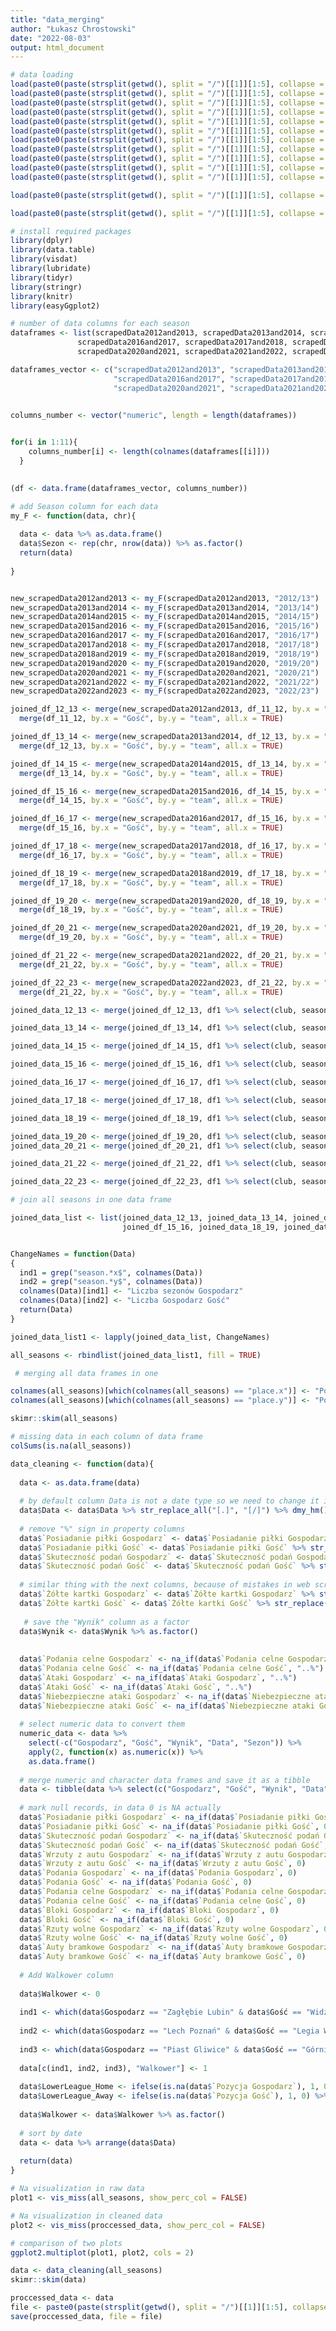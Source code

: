 ---
title: "data_merging"
author: "Łukasz Chrostowski"
date: "2022-08-03"
output: html_document
---

```{r, echo=FALSE}
# data loading
load(paste0(paste(strsplit(getwd(), split = "/")[[1]][1:5], collapse = "/"), "/data/scrapedData2012and2013.Rdata"))
load(paste0(paste(strsplit(getwd(), split = "/")[[1]][1:5], collapse = "/"), "/data/scrapedData2013and2014.Rdata"))
load(paste0(paste(strsplit(getwd(), split = "/")[[1]][1:5], collapse = "/"), "/data/scrapedData2014and2015.Rdata"))
load(paste0(paste(strsplit(getwd(), split = "/")[[1]][1:5], collapse = "/"), "/data/scrapedData2015and2016.Rdata"))
load(paste0(paste(strsplit(getwd(), split = "/")[[1]][1:5], collapse = "/"), "/data/scrapedData2016and2017.Rdata"))
load(paste0(paste(strsplit(getwd(), split = "/")[[1]][1:5], collapse = "/"), "/data/scrapedData2017and2018.Rdata"))
load(paste0(paste(strsplit(getwd(), split = "/")[[1]][1:5], collapse = "/"), "/data/scrapedData2018and2019.Rdata"))
load(paste0(paste(strsplit(getwd(), split = "/")[[1]][1:5], collapse = "/"), "/data/scrapedData2019and2020.Rdata"))
load(paste0(paste(strsplit(getwd(), split = "/")[[1]][1:5], collapse = "/"), "/data/scrapedData2020and2021.Rdata"))
load(paste0(paste(strsplit(getwd(), split = "/")[[1]][1:5], collapse = "/"), "/data/scrapedData2021and2022.Rdata"))
load(paste0(paste(strsplit(getwd(), split = "/")[[1]][1:5], collapse = "/"), "/data/scrapedData2022and2023.Rdata"))

load(paste0(paste(strsplit(getwd(), split = "/")[[1]][1:5], collapse = "/"), "/table_data.Rdata")) # load table for each season

load(paste0(paste(strsplit(getwd(), split = "/")[[1]][1:5], collapse = "/"), "/number_of_seasons_by_each_club.Rdata")) # load data of seasons number for each club


```

```{r, message=FALSE, warning=FALSE}
# install required packages
library(dplyr)
library(data.table)
library(visdat)
library(lubridate)
library(tidyr)
library(stringr)
library(knitr)
library(easyGgplot2)
```

```{r}
# number of data columns for each season
dataframes <- list(scrapedData2012and2013, scrapedData2013and2014, scrapedData2014and2015, scrapedData2015and2016,
               scrapedData2016and2017, scrapedData2017and2018, scrapedData2018and2019, scrapedData2019and2020,
               scrapedData2020and2021, scrapedData2021and2022, scrapedData2022and2023)

dataframes_vector <- c("scrapedData2012and2013", "scrapedData2013and2014", "scrapedData2014and2015", "scrapedData2015and2016",
                       "scrapedData2016and2017", "scrapedData2017and2018", "scrapedData2018and2019", "scrapedData2019and2020",
                       "scrapedData2020and2021", "scrapedData2021and2022", "scrapedData2022and2023")


columns_number <- vector("numeric", length = length(dataframes))

  
for(i in 1:11){
    columns_number[i] <- length(colnames(dataframes[[i]]))
  }
  

(df <- data.frame(dataframes_vector, columns_number)) 

```

```{r}
# add Season column for each data
my_F <- function(data, chr){
  
  data <- data %>% as.data.frame()
  data$Sezon <- rep(chr, nrow(data)) %>% as.factor()
  return(data)
  
}


new_scrapedData2012and2013 <- my_F(scrapedData2012and2013, "2012/13")
new_scrapedData2013and2014 <- my_F(scrapedData2013and2014, "2013/14")
new_scrapedData2014and2015 <- my_F(scrapedData2014and2015, "2014/15")
new_scrapedData2015and2016 <- my_F(scrapedData2015and2016, "2015/16")
new_scrapedData2016and2017 <- my_F(scrapedData2016and2017, "2016/17")
new_scrapedData2017and2018 <- my_F(scrapedData2017and2018, "2017/18")
new_scrapedData2018and2019 <- my_F(scrapedData2018and2019, "2018/19")
new_scrapedData2019and2020 <- my_F(scrapedData2019and2020, "2019/20")
new_scrapedData2020and2021 <- my_F(scrapedData2020and2021, "2020/21")
new_scrapedData2021and2022 <- my_F(scrapedData2021and2022, "2021/22")
new_scrapedData2022and2023 <- my_F(scrapedData2022and2023, "2022/23")

joined_df_12_13 <- merge(new_scrapedData2012and2013, df_11_12, by.x = "Gospodarz", by.y = "team", all.x = TRUE) %>% 
  merge(df_11_12, by.x = "Gość", by.y = "team", all.x = TRUE)

joined_df_13_14 <- merge(new_scrapedData2013and2014, df_12_13, by.x = "Gospodarz", by.y = "team", all.x = TRUE) %>% 
  merge(df_12_13, by.x = "Gość", by.y = "team", all.x = TRUE)

joined_df_14_15 <- merge(new_scrapedData2014and2015, df_13_14, by.x = "Gospodarz", by.y = "team", all.x = TRUE) %>% 
  merge(df_13_14, by.x = "Gość", by.y = "team", all.x = TRUE)

joined_df_15_16 <- merge(new_scrapedData2015and2016, df_14_15, by.x = "Gospodarz", by.y = "team", all.x = TRUE) %>% 
  merge(df_14_15, by.x = "Gość", by.y = "team", all.x = TRUE)

joined_df_16_17 <- merge(new_scrapedData2016and2017, df_15_16, by.x = "Gospodarz", by.y = "team", all.x = TRUE) %>% 
  merge(df_15_16, by.x = "Gość", by.y = "team", all.x = TRUE)

joined_df_17_18 <- merge(new_scrapedData2017and2018, df_16_17, by.x = "Gospodarz", by.y = "team", all.x = TRUE) %>% 
  merge(df_16_17, by.x = "Gość", by.y = "team", all.x = TRUE)

joined_df_18_19 <- merge(new_scrapedData2018and2019, df_17_18, by.x = "Gospodarz", by.y = "team", all.x = TRUE) %>% 
  merge(df_17_18, by.x = "Gość", by.y = "team", all.x = TRUE)

joined_df_19_20 <- merge(new_scrapedData2019and2020, df_18_19, by.x = "Gospodarz", by.y = "team", all.x = TRUE) %>% 
  merge(df_18_19, by.x = "Gość", by.y = "team", all.x = TRUE)

joined_df_20_21 <- merge(new_scrapedData2020and2021, df_19_20, by.x = "Gospodarz", by.y = "team", all.x = TRUE) %>% 
  merge(df_19_20, by.x = "Gość", by.y = "team", all.x = TRUE)

joined_df_21_22 <- merge(new_scrapedData2021and2022, df_20_21, by.x = "Gospodarz", by.y = "team", all.x = TRUE) %>% 
  merge(df_21_22, by.x = "Gość", by.y = "team", all.x = TRUE)

joined_df_22_23 <- merge(new_scrapedData2022and2023, df_21_22, by.x = "Gospodarz", by.y = "team", all.x = TRUE) %>% 
  merge(df_21_22, by.x = "Gość", by.y = "team", all.x = TRUE)

joined_data_12_13 <- merge(joined_df_12_13, df1 %>% select(club, season12.13), by.x = "Gospodarz", by.y = "club", all.x = TRUE) %>% merge(df1 %>% select(club, season12.13), by.x = "Gość", by.y = "club", all.x = TRUE)

joined_data_13_14 <- merge(joined_df_13_14, df1 %>% select(club, season13.14), by.x = "Gospodarz", by.y = "club", all.x = TRUE) %>% merge(df1 %>% select(club, season13.14), by.x = "Gość", by.y = "club", all.x = TRUE)

joined_data_14_15 <- merge(joined_df_14_15, df1 %>% select(club, season14.15), by.x = "Gospodarz", by.y = "club", all.x = TRUE) %>% merge(df1 %>% select(club, season14.15), by.x = "Gość", by.y = "club", all.x = TRUE)

joined_data_15_16 <- merge(joined_df_15_16, df1 %>% select(club, season15.16), by.x = "Gospodarz", by.y = "club", all.x = TRUE) %>% merge(df1 %>% select(club, season15.16), by.x = "Gość", by.y = "club", all.x = TRUE)

joined_data_16_17 <- merge(joined_df_16_17, df1 %>% select(club, season16.17), by.x = "Gospodarz", by.y = "club", all.x = TRUE) %>% merge(df1 %>% select(club, season16.17), by.x = "Gość", by.y = "club", all.x = TRUE)

joined_data_17_18 <- merge(joined_df_17_18, df1 %>% select(club, season17.18), by.x = "Gospodarz", by.y = "club", all.x = TRUE) %>% merge(df1 %>% select(club, season17.18), by.x = "Gość", by.y = "club", all.x = TRUE)

joined_data_18_19 <- merge(joined_df_18_19, df1 %>% select(club, season18.19), by.x = "Gospodarz", by.y = "club", all.x = TRUE) %>% merge(df1 %>% select(club, season18.19), by.x = "Gość", by.y = "club", all.x = TRUE)

joined_data_19_20 <- merge(joined_df_19_20, df1 %>% select(club, season19.20), by.x = "Gospodarz", by.y = "club", all.x = TRUE) %>% merge(df1 %>% select(club, season19.20), by.x = "Gość", by.y = "club", all.x = TRUE)
joined_data_20_21 <- merge(joined_df_20_21, df1 %>% select(club, season20.21), by.x = "Gospodarz", by.y = "club", all.x = TRUE) %>% merge(df1 %>% select(club, season20.21), by.x = "Gość", by.y = "club", all.x = TRUE)

joined_data_21_22 <- merge(joined_df_21_22, df1 %>% select(club, season21.22), by.x = "Gospodarz", by.y = "club", all.x = TRUE) %>% merge(df1 %>% select(club, season21.22), by.x = "Gość", by.y = "club", all.x = TRUE)

joined_data_22_23 <- merge(joined_df_22_23, df1 %>% select(club, season22.23), by.x = "Gospodarz", by.y = "club", all.x = TRUE) %>% merge(df1 %>% select(club, season22.23), by.x = "Gość", by.y = "club", all.x = TRUE)

```


```{r}
# join all seasons in one data frame

joined_data_list <- list(joined_data_12_13, joined_data_13_14, joined_data_14_15, joined_data_15_16, joined_data_16_17, joined_data_17_18,      
                         joined_df_15_16, joined_data_18_19, joined_data_19_20, joined_df_20_21, joined_df_21_22, joined_df_22_23)


ChangeNames = function(Data)
{
  ind1 = grep("season.*x$", colnames(Data))
  ind2 = grep("season.*y$", colnames(Data))
  colnames(Data)[ind1] <- "Liczba sezonów Gospodarz"
  colnames(Data)[ind2] <- "Liczba Gospodarz Gość"
  return(Data)
}

joined_data_list1 <- lapply(joined_data_list, ChangeNames)

all_seasons <- rbindlist(joined_data_list1, fill = TRUE)

 # merging all data frames in one

colnames(all_seasons)[which(colnames(all_seasons) == "place.x")] <- "Pozycja Gospodarz"
colnames(all_seasons)[which(colnames(all_seasons) == "place.y")] <- "Pozycja Gość"

skimr::skim(all_seasons)
```

```{r}
# missing data in each column of data frame
colSums(is.na(all_seasons))
```

```{r, warning=FALSE}
data_cleaning <- function(data){
  
  data <- as.data.frame(data)
  
  # by default column Data is not a date type so we need to change it in correct way using stringr and lubridate packages
  data$Data <- data$Data %>% str_replace_all("[.]", "[/]") %>% dmy_hm() 
  
  # remove "%" sign in property columns
  data$`Posiadanie piłki Gospodarz` <- data$`Posiadanie piłki Gospodarz` %>% str_replace_all("[%]", "") %>% as.numeric()
  data$`Posiadanie piłki Gość` <- data$`Posiadanie piłki Gość` %>% str_replace_all("[%]", "") %>% as.numeric() 
  data$`Skuteczność podań Gospodarz` <- data$`Skuteczność podań Gospodarz` %>% str_replace_all("[%]", "") %>% as.numeric()
  data$`Skuteczność podań Gość` <- data$`Skuteczność podań Gość` %>% str_replace_all("[%]", "") %>% as.numeric() 
  
  # similar thing with the next columns, because of mistakes in web scraping
  data$`Żółte kartki Gospodarz` <- data$`Żółte kartki Gospodarz` %>% str_replace("..%", "")
  data$`Żółte kartki Gość` <- data$`Żółte kartki Gość` %>% str_replace("..%", "") 
  
   # save the "Wynik" column as a factor
  data$Wynik <- data$Wynik %>% as.factor()
  
  
  data$`Podania celne Gospodarz` <- na_if(data$`Podania celne Gospodarz`, "..%")
  data$`Podania celne Gość` <- na_if(data$`Podania celne Gość`, "..%")
  data$`Ataki Gospodarz` <- na_if(data$`Ataki Gospodarz`, "..%")
  data$`Ataki Gość` <- na_if(data$`Ataki Gość`, "..%")
  data$`Niebezpieczne ataki Gospodarz` <- na_if(data$`Niebezpieczne ataki Gospodarz`, "..%")
  data$`Niebezpieczne ataki Gość` <- na_if(data$`Niebezpieczne ataki Gość`, "..%")
  
  # select numeric data to convert them
  numeric_data <- data %>%
    select(-c("Gospodarz", "Gość", "Wynik", "Data", "Sezon")) %>% 
    apply(2, function(x) as.numeric(x)) %>% 
    as.data.frame()
  
  # merge numeric and character data frames and save it as a tibble
  data <- tibble(data %>% select(c("Gospodarz", "Gość", "Wynik", "Data", "Sezon")) %>% as.data.frame(), numeric_data)  
  
  # mark null records, in data 0 is NA actually
  data$`Posiadanie piłki Gospodarz` <- na_if(data$`Posiadanie piłki Gospodarz`, 0)
  data$`Posiadanie piłki Gość` <- na_if(data$`Posiadanie piłki Gość`, 0) 
  data$`Skuteczność podań Gospodarz` <- na_if(data$`Skuteczność podań Gospodarz`, 0)
  data$`Skuteczność podań Gość` <- na_if(data$`Skuteczność podań Gość`, 0)
  data$`Wrzuty z autu Gospodarz` <- na_if(data$`Wrzuty z autu Gospodarz`, 0)
  data$`Wrzuty z autu Gość` <- na_if(data$`Wrzuty z autu Gość`, 0)
  data$`Podania Gospodarz` <- na_if(data$`Podania Gospodarz`, 0)
  data$`Podania Gość` <- na_if(data$`Podania Gość`, 0)
  data$`Podania celne Gospodarz` <- na_if(data$`Podania celne Gospodarz`, 0)
  data$`Podania celne Gość` <- na_if(data$`Podania celne Gość`, 0)
  data$`Bloki Gospodarz` <- na_if(data$`Bloki Gospodarz`, 0)
  data$`Bloki Gość` <- na_if(data$`Bloki Gość`, 0)
  data$`Rzuty wolne Gospodarz` <- na_if(data$`Rzuty wolne Gospodarz`, 0)
  data$`Rzuty wolne Gość` <- na_if(data$`Rzuty wolne Gość`, 0)
  data$`Auty bramkowe Gospodarz` <- na_if(data$`Auty bramkowe Gospodarz`, 0)
  data$`Auty bramkowe Gość` <- na_if(data$`Auty bramkowe Gość`, 0)
  
  # Add Walkower column
  
  data$Walkower <- 0
  
  ind1 <- which(data$Gospodarz == "Zagłębie Lubin" & data$Gość == "Widzew Łódź" & data$Wynik == "A")
  
  ind2 <- which(data$Gospodarz == "Lech Poznań" & data$Gość == "Legia Warszawa" & data$Wynik == "A" & data$`Gole Gość` == 3)
  
  ind3 <- which(data$Gospodarz == "Piast Gliwice" & data$Gość == "Górnik Zabrze" & data$Wynik == "A")
  
  data[c(ind1, ind2, ind3), "Walkower"] <- 1
  
  data$LowerLeague_Home <- ifelse(is.na(data$`Pozycja Gospodarz`), 1, 0) %>% as.factor()
  data$LowerLeague_Away <- ifelse(is.na(data$`Pozycja Gość`), 1, 0) %>% as.factor()
  
  data$Walkower <- data$Walkower %>% as.factor()
  
  # sort by date
  data <- data %>% arrange(data$Data)
  
  return(data)
}
```

```{r, warning=FALSE}
# Na visualization in raw data
plot1 <- vis_miss(all_seasons, show_perc_col = FALSE) 

# Na visualization in cleaned data
plot2 <- vis_miss(proccessed_data, show_perc_col = FALSE) 

# comparison of two plots
ggplot2.multiplot(plot1, plot2, cols = 2)
```

```{r, results = 'asis'}
data <- data_cleaning(all_seasons)
skimr::skim(data)
```

```{r, echo = FALSE}
proccessed_data <- data
file <- paste0(paste(strsplit(getwd(), split = "/")[[1]][1:5], collapse = "/"), "/output/processed_data")
save(proccessed_data, file = file)
```





